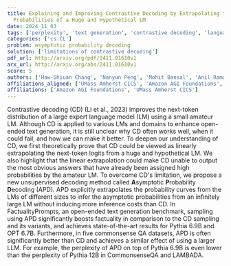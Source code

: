 ```yaml
---
title: Explaining and Improving Contrastive Decoding by Extrapolating the
  Probabilities of a Huge and Hypothetical LM
date: 2024_11_03
tags: ['perplexity', 'text generation', 'contrastive decoding', 'language models', 'factuality', 'commonsense QA', 'asymptotic probability decoding']
categories: ['cs.CL']
problem: asymptotic probability decoding
solution: ['limitations of contrastive decoding']
pdf_url: http://arxiv.org/pdf/2411.01610v1
arx_url: http://arxiv.org/abs/2411.01610v1
score: 5
authors: ['Haw-Shiuan Chang', 'Nanyun Peng', 'Mohit Bansal', 'Anil Ramakrishna', 'Tagyoung Chung']
affiliations_aligned: ['UMass Amherst CICS', 'Amazon AGI Foundations', 'Amazon AGI Foundations', 'Amazon AGI Foundations', 'Amazon AGI Foundations']
affiliations: ['Amazon AGI Foundations', 'UMass Amherst CICS']
---
```



Contrastive decoding (CD) (Li et al., 2023) improves the next-token
distribution of a large expert language model (LM) using a small amateur LM.
Although CD is applied to various LMs and domains to enhance open-ended text
generation, it is still unclear why CD often works well, when it could fail,
and how we can make it better. To deepen our understanding of CD, we first
theoretically prove that CD could be viewed as linearly extrapolating the
next-token logits from a huge and hypothetical LM. We also highlight that the
linear extrapolation could make CD unable to output the most obvious answers
that have already been assigned high probabilities by the amateur LM.
  To overcome CD's limitation, we propose a new unsupervised decoding method
called $\mathbf{A}$symptotic $\mathbf{P}$robability $\mathbf{D}$ecoding (APD).
APD explicitly extrapolates the probability curves from the LMs of different
sizes to infer the asymptotic probabilities from an infinitely large LM without
inducing more inference costs than CD. In FactualityPrompts, an open-ended text
generation benchmark, sampling using APD significantly boosts factuality in
comparison to the CD sampling and its variants, and achieves state-of-the-art
results for Pythia 6.9B and OPT 6.7B. Furthermore, in five commonsense QA
datasets, APD is often significantly better than CD and achieves a similar
effect of using a larger LLM. For example, the perplexity of APD on top of
Pythia 6.9B is even lower than the perplexity of Pythia 12B in CommonsenseQA
and LAMBADA.